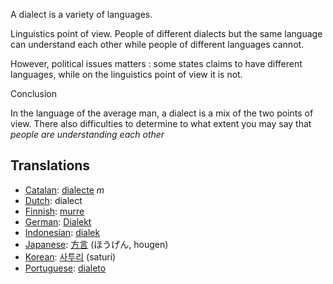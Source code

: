 A dialect is a variety of languages. 

Linguistics point of view. People of different dialects but the same language can understand each other while people of different languages cannot.

However, political issues matters : some states claims to have different languages, while on the linguistics point of view it is not.

Conclusion

In the language of the average man,  a dialect is a mix of the two points of view. There also difficulties to determine to what extent you may say that ''people are understanding each other''

==Translations==
*[[Catalan]]: [[dialecte]] ''m''
*[[Dutch]]: dialect
*[[Finnish]]: [[murre]]
*[[German]]: [[Dialekt]]
*[[Indonesian]]: [[dialek]]
*[[Japanese]]: [[方言]] (ほうげん, hougen)
*[[Korean]]: [[사투리]] (saturi)
*[[Portuguese]]: [[dialeto]]